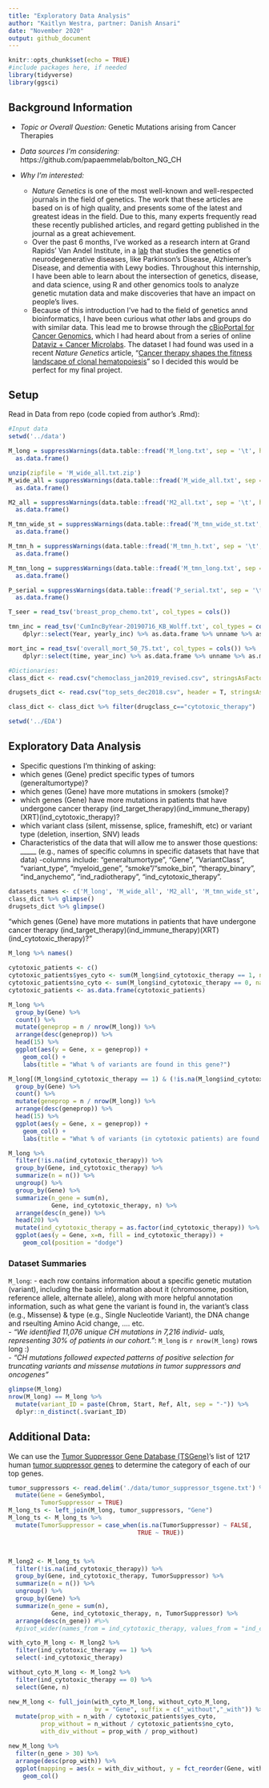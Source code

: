 ```yaml
---
title: "Exploratory Data Analysis"
author: "Kaitlyn Westra, partner: Danish Ansari"
date: "November 2020"
output: github_document
---
```


```r
knitr::opts_chunk$set(echo = TRUE)
#include packages here, if needed
library(tidyverse)
library(ggsci)
```


## Background Information

* *Topic or Overall Question:* Genetic Mutations arising from Cancer Therapies

* *Data sources I'm considering:* https://github.com/papaemmelab/bolton_NG_CH

* *Why I'm interested:* 
    - *Nature Genetics* is one of the most well-known and well-respected journals in the field of genetics. The work that these articles are based on is of high quality, and presents some of the latest and greatest ideas in the field. Due to this, many experts frequently read these recently published articles, and regard getting published in the journal as a great achievement. 
    - Over the past 6 months, I've worked as a research intern at Grand Rapids' Van Andel Institute, in a [lab](https://braslab.vai.org) that studies the genetics of neurodegenerative diseases, like Parkinson's Disease, Alzhiemer's Disease, and dementia with Lewy bodies. Throughout this internship, I have been able to learn about the intersection of genetics, disease, and data science, using R and other genomics tools to analyze genetic mutation data and make discoveries that have an impact on people's lives.
    - Because of this introduction I've had to the field of genetics annd bioinformatics, I have been curious what *other* labs and groups do with similar data. This lead me to browse through the [cBioPortal for Cancer Genomics](https://www.cbioportal.org), which I had heard about from a series of online [Dataviz + Cancer Microlabs](https://apply.hub.ki/cancerplusviz/). The dataset I had found was used in a recent *Nature Genetics* article, "[Cancer therapy shapes the fitness landscape of clonal hematopoiesis](https://www.nature.com/articles/s41588-020-00710-0)" so I decided this would be perfect for my final project.


## Setup

Read in Data from repo (code copied from author's .Rmd):

```r
#Input data
setwd('../data')

M_long = suppressWarnings(data.table::fread('M_long.txt', sep = '\t', header = T)) %>%
  as.data.frame()

unzip(zipfile = 'M_wide_all.txt.zip')
M_wide_all = suppressWarnings(data.table::fread('M_wide_all.txt', sep = '\t', header = T)) %>%
  as.data.frame()

M2_all = suppressWarnings(data.table::fread('M2_all.txt', sep = '\t', header = T))  %>%
  as.data.frame()

M_tmn_wide_st = suppressWarnings(data.table::fread('M_tmn_wide_st.txt', sep = '\t', header = T)) %>% 
  as.data.frame()

M_tmn_h = suppressWarnings(data.table::fread('M_tmn_h.txt', sep = '\t', header = T))  %>%
  as.data.frame()

M_tmn_long = suppressWarnings(data.table::fread('M_tmn_long.txt', sep = '\t', header = T))  %>%
  as.data.frame()

P_serial = suppressWarnings(data.table::fread('P_serial.txt', sep = '\t', header = T))  %>%
  as.data.frame()

T_seer = read_tsv('breast_prop_chemo.txt', col_types = cols()) 

tmn_inc = read_tsv('CumIncByYear-20190716_KB_Wolff.txt', col_types = cols()) %>%
    dplyr::select(Year, yearly_inc) %>% as.data.frame %>% unname %>% as.matrix

mort_inc = read_tsv('overall_mort_50_75.txt', col_types = cols()) %>%
    dplyr::select(time, year_inc) %>% as.data.frame %>% unname %>% as.matrix

#Dictionaries:
class_dict <- read.csv("chemoclass_jan2019_revised.csv", stringsAsFactors = F)

drugsets_dict <- read.csv("top_sets_dec2018.csv", header = T, stringsAsFactors = F)

class_dict <- class_dict %>% filter(drugclass_c=="cytotoxic_therapy")

setwd('../EDA')
```

## Exploratory Data Analysis

* Specific questions I'm thinking of asking: 
- which genes (Gene) predict specific types of tumors (generaltumortype)?
- which genes (Gene) have more mutations in smokers (smoke)?
- which genes (Gene) have more mutations in patients that have undergone cancer therapy (ind_target_therapy)(ind_immune_therapy)(XRT)(ind_cytotoxic_therapy)?
- which variant class (silent, missense, splice, frameshift, etc) or variant type (deletion, insertion, SNV) leads
* Characteristics of the data that will allow me to answer those questions: _____ (e.g., names of specific columns in specific datasets that have that data)
-columns include: "generaltumortype", "Gene", "VariantClass", "variant_type", "myeloid_gene", "smoke"/"smoke_bin", "therapy_binary", "ind_anychemo", "ind_radiotherapy", "ind_cytotoxic_therapy".

```r
datasets_names <- c('M_long', 'M_wide_all', 'M2_all', 'M_tmn_wide_st', 'M_tmn_h', 'M_tmn_long', 'P_serial', 'T_seer', 'tmn_inc', 'mort_inc')
class_dict %>% glimpse()
drugsets_dict %>% glimpse()
```

"which genes (Gene) have more mutations in patients that have undergone cancer therapy (ind_target_therapy)(ind_immune_therapy)(XRT)(ind_cytotoxic_therapy)?"

```r
M_long %>% names()

cytotoxic_patients <- c()
cytotoxic_patients$yes_cyto <- sum(M_long$ind_cytotoxic_therapy == 1, na.rm = TRUE)
cytotoxic_patients$no_cyto <- sum(M_long$ind_cytotoxic_therapy == 0, na.rm = TRUE)
cytotoxic_patients <- as.data.frame(cytotoxic_patients)

M_long %>%
  group_by(Gene) %>%
  count() %>%
  mutate(geneprop = n / nrow(M_long)) %>%
  arrange(desc(geneprop)) %>%
  head(15) %>%
  ggplot(aes(y = Gene, x = geneprop)) +
    geom_col() +
    labs(title = "What % of variants are found in this gene?")

M_long[(M_long$ind_cytotoxic_therapy == 1) & (!is.na(M_long$ind_cytotoxic_therapy)),] %>%
  group_by(Gene) %>%
  count() %>%
  mutate(geneprop = n / nrow(M_long)) %>%
  arrange(desc(geneprop)) %>%
  head(15) %>%
  ggplot(aes(y = Gene, x = geneprop)) +
    geom_col() +
    labs(title = "What % of variants (in cytotoxic patients) are found in this gene?")

M_long %>%
  filter(!is.na(ind_cytotoxic_therapy)) %>%
  group_by(Gene, ind_cytotoxic_therapy) %>%
  summarize(n = n()) %>%
  ungroup() %>%
  group_by(Gene) %>%
  summarize(n_gene = sum(n),
            Gene, ind_cytotoxic_therapy, n) %>%
  arrange(desc(n_gene)) %>%
  head(20) %>%
  mutate(ind_cytotoxic_therapy = as.factor(ind_cytotoxic_therapy)) %>%
  ggplot(aes(y = Gene, x=n, fill = ind_cytotoxic_therapy)) +
    geom_col(position = "dodge")
```


### Dataset Summaries

`M_long`: 
- each row contains information about a specific genetic mutation (variant), including the basic information about it (chromosome, position, reference allele, alternate allele), along with more helpful annotation information, such as what gene the variant is found in, the variant's class (e.g., Missense) & type (e.g., Single Nucleotide Variant), the DNA change and rseulting Amino Acid change, .... etc.  
- *"We identified 11,076 unique CH mutations in 7,216 individ- uals, representing 30% of patients in our cohort."*: `M_long` is `r nrow(M_long)` rows long :)  
- *"CH mutations followed expected patterns of positive selection for truncating variants and missense mutations in tumor suppressors and oncogenes"*

```r
glimpse(M_long)
nrow(M_long) == M_long %>%
  mutate(variant_ID = paste(Chrom, Start, Ref, Alt, sep = "-")) %>%
  dplyr::n_distinct(.$variant_ID)
```


## Additional Data:

We can use the [Tumor Suppressor Gene Database (TSGene)](https://bioinfo.uth.edu/TSGene/download.cgi?csrt=9096171844716038094)'s list of 1217 human [tumor suppressor genes](https://bioinfo.uth.edu/TSGene/Human_TSGs.txt?csrt=9096171844716038094) to determine the category of each of our top genes.

```r
tumor_suppressors <- read.delim('./data/tumor_suppressor_tsgene.txt') %>%
  mutate(Gene = GeneSymbol,
         TumorSuppressor = TRUE)
M_long_ts <- left_join(M_long, tumor_suppressors, "Gene")
M_long_ts <- M_long_ts %>%
  mutate(TumorSuppressor = case_when(is.na(TumorSuppressor) ~ FALSE,
                                    TRUE ~ TRUE))



M_long2 <- M_long_ts %>%
  filter(!is.na(ind_cytotoxic_therapy)) %>%
  group_by(Gene, ind_cytotoxic_therapy, TumorSuppressor) %>%
  summarize(n = n()) %>%
  ungroup() %>%
  group_by(Gene) %>%
  summarize(n_gene = sum(n),
            Gene, ind_cytotoxic_therapy, n, TumorSuppressor) %>%
  arrange(desc(n_gene)) #%>%
  #pivot_wider(names_from = ind_cytotoxic_therapy, values_from = "ind_cytotoxic_therapy")

with_cyto_M_long <- M_long2 %>%
  filter(ind_cytotoxic_therapy == 1) %>%
  select(-ind_cytotoxic_therapy)

without_cyto_M_long <- M_long2 %>%
  filter(ind_cytotoxic_therapy == 0) %>%
  select(Gene, n)

new_M_long <- full_join(with_cyto_M_long, without_cyto_M_long,
                        by = "Gene", suffix = c("_without","_with")) %>%
  mutate(prop_with = n_with / cytotoxic_patients$yes_cyto,
         prop_without = n_without / cytotoxic_patients$no_cyto,
         with_div_without = prop_with / prop_without)

new_M_long %>%
  filter(n_gene > 30) %>%
  arrange(desc(prop_with)) %>%
  ggplot(mapping = aes(x = with_div_without, y = fct_reorder(Gene, with_div_without), fill = TumorSuppressor)) +
    geom_col()
```




